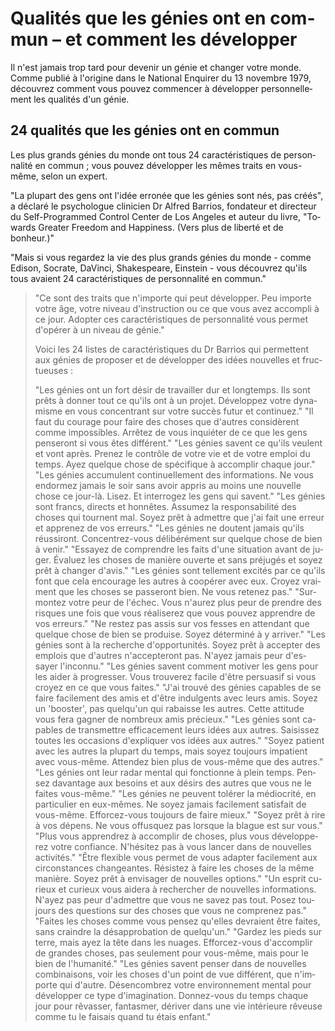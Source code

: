 <TraitsMenu lang='fr' />

# Qualités que les génies ont en commun – et comment les développer

Il n'est jamais trop tard pour devenir un génie et changer votre monde. Comme publié à l'origine dans le National Enquirer du 13 novembre 1979, découvrez comment vous pouvez commencer à développer personnellement les qualités d'un génie.

## 24 qualités que les génies ont en commun

Les plus grands génies du monde ont tous 24 caractéristiques de personnalité en commun ; vous pouvez développer les mêmes traits en vous-même, selon un expert.

"La plupart des gens ont l'idée erronée que les génies sont nés, pas créés", a déclaré le psychologue clinicien Dr Alfred Barrios, fondateur et directeur du Self-Programmed Control Center de Los Angeles et auteur du livre, "Towards Greater Freedom and Happiness. (Vers plus de liberté et de bonheur.)"

"Mais si vous regardez la vie des plus grands génies du monde - comme Edison, Socrate, DaVinci, Shakespeare, Einstein - vous découvrez qu'ils tous avaient 24 caractéristiques de personnalité en commun."

<Blockquote
  content='. . . Et vous pouvez aussi les développer,'
  author='Déclare un expert'
/>

"Ce sont des traits que n'importe qui peut développer. Peu importe votre âge, votre niveau d'instruction ou ce que vous avez accompli à ce jour. Adopter ces caractéristiques de personnalité vous permet d'opérer à un niveau de génie."

Voici les 24 listes de caractéristiques du Dr Barrios qui permettent aux génies de proposer et de développer des idées nouvelles et fructueuses :

<Trait language='fr' number='1' name='Énergie'>
  "Les génies ont un fort désir de travailler dur et longtemps. Ils sont prêts à
  donner tout ce qu'ils ont à un projet. Développez votre dynamisme en vous
  concentrant sur votre succès futur et continuez."
</Trait>
<Trait language='fr' number='2' name='Courage'>
  "Il faut du courage pour faire des choses que d'autres considèrent comme
  impossibles. Arrêtez de vous inquiéter de ce que les gens penseront si vous
  êtes différent."
</Trait>
<Trait language='fr' number='3' name='Dévouement aux objectifs'>
  "Les génies savent ce qu'ils veulent et vont après. Prenez le contrôle de
  votre vie et de votre emploi du temps. Ayez quelque chose de spécifique à
  accomplir chaque jour."
</Trait>
<Trait language='fr' number='4' name='Connaissance'>
  "Les génies accumulent continuellement des informations. Ne vous endormez
  jamais le soir sans avoir appris au moins une nouvelle chose ce jour-là.
  Lisez. Et interrogez les gens qui savent."
</Trait>
<Trait language='fr' number='5' name='Honnêteté'>
  "Les génies sont francs, directs et honnêtes. Assumez la responsabilité des
  choses qui tournent mal. Soyez prêt à admettre que j'ai fait une erreur et
  apprenez de vos erreurs."
</Trait>
<Trait language='fr' number='6' name='Optimisme'>
  "Les génies ne doutent jamais qu'ils réussiront. Concentrez-vous délibérément
  sur quelque chose de bien à venir."
</Trait>
<Trait language='fr' number='7' name='Capacité à juger'>
  "Essayez de comprendre les faits d'une situation avant de juger. Évaluez les
  choses de manière ouverte et sans préjugés et soyez prêt à changer d'avis."
</Trait>
<Trait language='fr' number='8' name='Enthousiasme'>
  "Les génies sont tellement excités par ce qu'ils font que cela encourage les
  autres à coopérer avec eux. Croyez vraiment que les choses se passeront bien.
  Ne vous retenez pas."
</Trait>
<Trait language='fr' number='9' name='Volonté de prendre des risques'>
  "Surmontez votre peur de l'échec. Vous n'aurez plus peur de prendre des
  risques une fois que vous réaliserez que vous pouvez apprendre de vos
  erreurs."
</Trait>
<Trait language='fr' number='10' name='Dynamisme'>
  "Ne restez pas assis sur vos fesses en attendant que quelque chose de bien se
  produise. Soyez déterminé à y arriver."
</Trait>
<Trait language='fr' number='11' name='Initiative'>
  "Les génies sont à la recherche d'opportunités. Soyez prêt à accepter des
  emplois que d'autres n'accepteront pas. N'ayez jamais peur d'essayer
  l'inconnu."
</Trait>
<Trait language='fr' number='12' name='Persuasion'>
  "Les génies savent comment motiver les gens pour les aider à progresser. Vous
  trouverez facile d'être persuasif si vous croyez en ce que vous faites."
</Trait>
<Trait language='fr' number='13' name='Extravertie'>
  "J'ai trouvé des génies capables de se faire facilement des amis et d'être
  indulgents avec leurs amis. Soyez un 'booster', pas quelqu'un qui rabaisse les
  autres. Cette attitude vous fera gagner de nombreux amis précieux."
</Trait>
<Trait language='fr' number='14' name='Capacité à communiquer'>
  "Les génies sont capables de transmettre efficacement leurs idées aux autres.
  Saisissez toutes les occasions d'expliquer vos idées aux autres."
</Trait>
<Trait language='fr' number='15' name='Patience'>
  "Soyez patient avec les autres la plupart du temps, mais soyez toujours
  impatient avec vous-même. Attendez bien plus de vous-même que des autres."
</Trait>
<Trait language='fr' number='16' name='Perception'>
  "Les génies ont leur radar mental qui fonctionne à plein temps. Pensez
  davantage aux besoins et aux désirs des autres que vous ne le faites
  vous-même."
</Trait>
<Trait language='fr' number='17' name='Perfectionnisme'>
  "Les génies ne peuvent tolérer la médiocrité, en particulier en eux-mêmes. Ne
  soyez jamais facilement satisfait de vous-même. Efforcez-vous toujours de
  faire mieux."
</Trait>
<Trait language='fr' number='18' name="Le sens de l'humour">
  "Soyez prêt à rire à vos dépens. Ne vous offusquez pas lorsque la blague est
  sur vous."
</Trait>
<Trait language='fr' number='19' name='Polyvalence'>
  "Plus vous apprendrez à accomplir de choses, plus vous développerez votre
  confiance. N'hésitez pas à vous lancer dans de nouvelles activités."
</Trait>
<Trait language='fr' number='20' name='Adaptabilité'>
  "Être flexible vous permet de vous adapter facilement aux circonstances
  changeantes. Résistez à faire les choses de la même manière. Soyez prêt à
  envisager de nouvelles options."
</Trait>
<Trait language='fr' number='21' name='Curiosité'>
  "Un esprit curieux et curieux vous aidera à rechercher de nouvelles
  informations. N'ayez pas peur d'admettre que vous ne savez pas tout. Posez
  toujours des questions sur des choses que vous ne comprenez pas."
</Trait>
<Trait language='fr' number='22' name='Individualisme'>
  "Faites les choses comme vous pensez qu'elles devraient être faites, sans
  craindre la désapprobation de quelqu'un."
</Trait>
<Trait language='fr' number='23' name='Idéalisme'>
  "Gardez les pieds sur terre, mais ayez la tête dans les nuages. Efforcez-vous
  d'accomplir de grandes choses, pas seulement pour vous-même, mais pour le bien
  de l'humanité."
</Trait>
<Trait language='fr' number='24' name='Imagination'>
  "Les génies savent penser dans de nouvelles combinaisons, voir les choses d'un
  point de vue différent, que n'importe qui d'autre. Désencombrez votre
  environnement mental pour développer ce type d'imagination. Donnez-vous du
  temps chaque jour pour rêvasser, fantasmer, dériver dans une vie intérieure
  rêveuse comme tu le faisais quand tu étais enfant."
</Trait>
